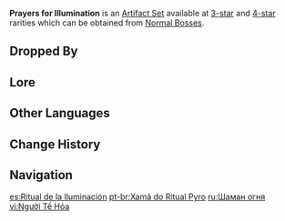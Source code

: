 {{Artifact Set Infobox
|id        = 301
|displayid = 303
|circlet   = Tiara of Flame
|1pcBonus  = Affected by {{Pyro}} for 40% less time.
|source3.1 = [[Normal Bosses]]
|source4.1 = [[Normal Bosses]]
|eff_att1  = Status Duration Reduction
}}
'''Prayers for Illumination''' is an [[Artifact Set]] available at [[:Category:3-Star Artifacts|3-star]] and [[:Category:4-Star Artifacts|4-star]] rarities which can be obtained from [[Normal Bosses]].

==Dropped By==
{{Dropped By}}

==Lore==
{{ArtifactLore}}

==Other Languages==
{{Other Languages
|en      = Prayers for Illumination
|zhs     = 祭火之人
|zhs_rm  = Jì Huǒ zhī Rén
|zht     = 祭火之人
|zht_rm  = Jì Huǒ zhī Rén
|zh_tl   = Fire Sacrificer
|ja      = 火祭りの人
|ja_rm   = Hi Matsuri no Hito
|ja_tl   = Fire Ritual Person
|ko      = 불을 모시는 자
|ko_rm   = 
|ko_tl   = 
|es      = Ritual de la Iluminación
|es_tl   = Ritual of Illumination
|fr      = Sacrifieur Pyro
|fr_tl   = Pyro Sacrifier
|ru      = Шаман огня
|ru_tl   = Fire Shaman
|th      = Prayers for Illumination
|vi      = Người Tế Hỏa
|vi_tl   = Fire Sacrificer
|de      = Feueropfer
|de_tl   = Fire Offering
|id      = Prayers for Illumination
|pt      = Xamã do Ritual Pyro
|pt_tl   = 
}}

==Change History==
{{Change History|1.0}}

==Navigation==
{{Artifact Navbox}}

[[es:Ritual de la Iluminación]]
[[pt-br:Xamã do Ritual Pyro]]
[[ru:Шаман огня]]
[[vi:Người Tế Hỏa]]